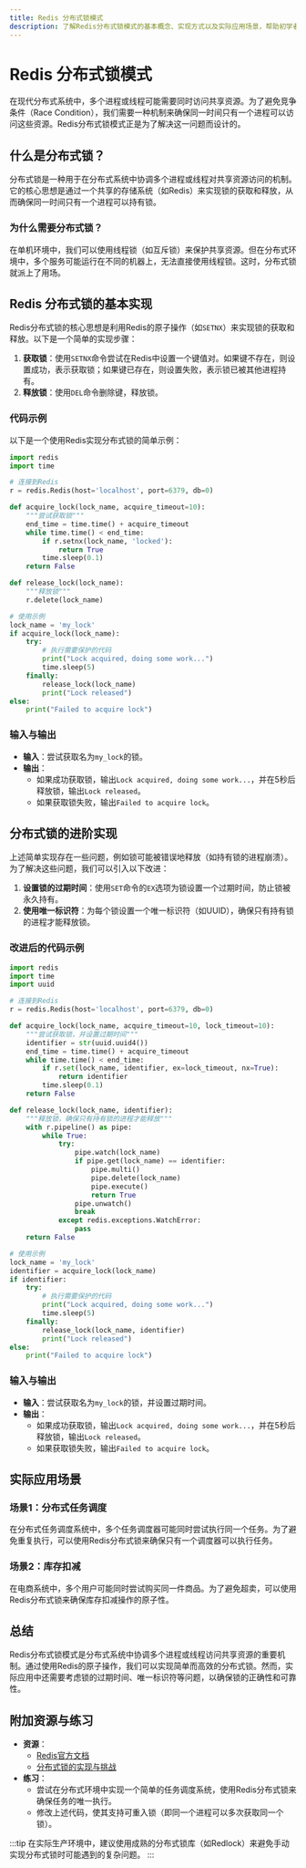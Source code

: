 ```yaml
---
title: Redis 分布式锁模式
description: 了解Redis分布式锁模式的基本概念、实现方式以及实际应用场景，帮助初学者掌握分布式锁的核心思想。
---
```


# Redis 分布式锁模式

在现代分布式系统中，多个进程或线程可能需要同时访问共享资源。为了避免竞争条件（Race Condition），我们需要一种机制来确保同一时间只有一个进程可以访问这些资源。Redis分布式锁模式正是为了解决这一问题而设计的。

## 什么是分布式锁？

分布式锁是一种用于在分布式系统中协调多个进程或线程对共享资源访问的机制。它的核心思想是通过一个共享的存储系统（如Redis）来实现锁的获取和释放，从而确保同一时间只有一个进程可以持有锁。

### 为什么需要分布式锁？

在单机环境中，我们可以使用线程锁（如互斥锁）来保护共享资源。但在分布式环境中，多个服务可能运行在不同的机器上，无法直接使用线程锁。这时，分布式锁就派上了用场。

## Redis 分布式锁的基本实现

Redis分布式锁的核心思想是利用Redis的原子操作（如`SETNX`）来实现锁的获取和释放。以下是一个简单的实现步骤：

1. **获取锁**：使用`SETNX`命令尝试在Redis中设置一个键值对。如果键不存在，则设置成功，表示获取锁；如果键已存在，则设置失败，表示锁已被其他进程持有。
2. **释放锁**：使用`DEL`命令删除键，释放锁。

### 代码示例

以下是一个使用Redis实现分布式锁的简单示例：

```python
import redis
import time

# 连接到Redis
r = redis.Redis(host='localhost', port=6379, db=0)

def acquire_lock(lock_name, acquire_timeout=10):
    """尝试获取锁"""
    end_time = time.time() + acquire_timeout
    while time.time() < end_time:
        if r.setnx(lock_name, 'locked'):
            return True
        time.sleep(0.1)
    return False

def release_lock(lock_name):
    """释放锁"""
    r.delete(lock_name)

# 使用示例
lock_name = 'my_lock'
if acquire_lock(lock_name):
    try:
        # 执行需要保护的代码
        print("Lock acquired, doing some work...")
        time.sleep(5)
    finally:
        release_lock(lock_name)
        print("Lock released")
else:
    print("Failed to acquire lock")
```

### 输入与输出

- **输入**：尝试获取名为`my_lock`的锁。
- **输出**：
  - 如果成功获取锁，输出`Lock acquired, doing some work...`，并在5秒后释放锁，输出`Lock released`。
  - 如果获取锁失败，输出`Failed to acquire lock`。

## 分布式锁的进阶实现

上述简单实现存在一些问题，例如锁可能被错误地释放（如持有锁的进程崩溃）。为了解决这些问题，我们可以引入以下改进：

1. **设置锁的过期时间**：使用`SET`命令的`EX`选项为锁设置一个过期时间，防止锁被永久持有。
2. **使用唯一标识符**：为每个锁设置一个唯一标识符（如UUID），确保只有持有锁的进程才能释放锁。

### 改进后的代码示例

```python
import redis
import time
import uuid

# 连接到Redis
r = redis.Redis(host='localhost', port=6379, db=0)

def acquire_lock(lock_name, acquire_timeout=10, lock_timeout=10):
    """尝试获取锁，并设置过期时间"""
    identifier = str(uuid.uuid4())
    end_time = time.time() + acquire_timeout
    while time.time() < end_time:
        if r.set(lock_name, identifier, ex=lock_timeout, nx=True):
            return identifier
        time.sleep(0.1)
    return False

def release_lock(lock_name, identifier):
    """释放锁，确保只有持有锁的进程才能释放"""
    with r.pipeline() as pipe:
        while True:
            try:
                pipe.watch(lock_name)
                if pipe.get(lock_name) == identifier:
                    pipe.multi()
                    pipe.delete(lock_name)
                    pipe.execute()
                    return True
                pipe.unwatch()
                break
            except redis.exceptions.WatchError:
                pass
    return False

# 使用示例
lock_name = 'my_lock'
identifier = acquire_lock(lock_name)
if identifier:
    try:
        # 执行需要保护的代码
        print("Lock acquired, doing some work...")
        time.sleep(5)
    finally:
        release_lock(lock_name, identifier)
        print("Lock released")
else:
    print("Failed to acquire lock")
```

### 输入与输出

- **输入**：尝试获取名为`my_lock`的锁，并设置过期时间。
- **输出**：
  - 如果成功获取锁，输出`Lock acquired, doing some work...`，并在5秒后释放锁，输出`Lock released`。
  - 如果获取锁失败，输出`Failed to acquire lock`。

## 实际应用场景

### 场景1：分布式任务调度

在分布式任务调度系统中，多个任务调度器可能同时尝试执行同一个任务。为了避免重复执行，可以使用Redis分布式锁来确保只有一个调度器可以执行任务。

### 场景2：库存扣减

在电商系统中，多个用户可能同时尝试购买同一件商品。为了避免超卖，可以使用Redis分布式锁来确保库存扣减操作的原子性。

## 总结

Redis分布式锁模式是分布式系统中协调多个进程或线程访问共享资源的重要机制。通过使用Redis的原子操作，我们可以实现简单而高效的分布式锁。然而，实际应用中还需要考虑锁的过期时间、唯一标识符等问题，以确保锁的正确性和可靠性。

## 附加资源与练习

- **资源**：
  - [Redis官方文档](https://redis.io/documentation)
  - [分布式锁的实现与挑战](https://martin.kleppmann.com/2016/02/08/how-to-do-distributed-locking.html)
- **练习**：
  - 尝试在分布式环境中实现一个简单的任务调度系统，使用Redis分布式锁来确保任务的唯一执行。
  - 修改上述代码，使其支持可重入锁（即同一个进程可以多次获取同一个锁）。

:::tip
在实际生产环境中，建议使用成熟的分布式锁库（如Redlock）来避免手动实现分布式锁时可能遇到的复杂问题。
:::